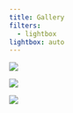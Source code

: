 ```yaml
---
title: Gallery
filters:
  - lightbox
lightbox: auto
---
```



::: {layout-ncol=2}
![](../fig/gallery_01.png){group="elsewhere"}

![](../fig/gallery_02.png){group="elsewhere"}

![](../fig/gallery_03.png){group="elsewhere"}
:::

